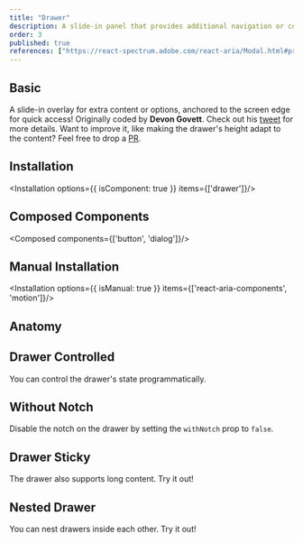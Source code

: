 ```yaml
---
title: "Drawer"
description: A slide-in panel that provides additional navigation or content without disrupting the main interface, ideal for side menus and overlays.
order: 3
published: true
references: ["https://react-spectrum.adobe.com/react-aria/Modal.html#props", "https://motion.dev/animate-presence"]
---
```



## Basic
A slide-in overlay for extra content or options, anchored to the screen edge for quick access! Originally coded by **Devon Govett**. Check out his [tweet](https://x.com/devongovett/status/1674470185783402496) for more details. Want to improve it, like making the drawer's height adapt to the content? Feel free to drop a [PR](https://github.com/intentuilabs/justd).
<How toUse="overlays/drawer/drawer-basic-demo" />

## Installation
<Installation options={{ isComponent: true }} items={['drawer']}/>


## Composed Components
<Composed components={['button', 'dialog']}/>

## Manual Installation
<Installation options={{ isManual: true }} items={['react-aria-components', 'motion']}/>
<SourceCode toShow='drawer'/>

## Anatomy
<Anatomy show='drawer-anatomy'/>

## Drawer Controlled
You can control the drawer's state programmatically.
<How toUse="overlays/drawer/drawer-controlled-demo" />

## Without Notch
Disable the notch on the drawer by setting the `withNotch` prop to `false`.
<How toUse="overlays/drawer/drawer-without-notch-demo" />

## Drawer Sticky
The drawer also supports long content. Try it out!
<How toUse="overlays/drawer/drawer-sticky-demo" />

## Nested Drawer
You can nest drawers inside each other. Try it out!
<How toUse="overlays/drawer/drawer-nested-demo" />
